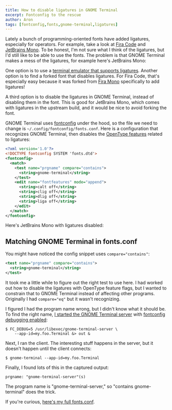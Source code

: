 ```yaml
---
title: How to disable ligatures in GNOME Terminal
excerpt: Fontconfig to the rescue
author: Aron
tags: [fontconfig,fonts,gnome-terminal,ligatures]
---
```


Lately a bunch of programming-oriented fonts have added ligatures, especially
for operators. For example, take a look at [Fira
Code](https://github.com/tonsky/FiraCode) and [JetBrains
Mono](https://www.jetbrains.com/lp/mono/). To be honest, I'm not sure what
I think of the ligatures, but I'd still like to be able to use the fonts. The
problem is that GNOME Terminal makes a mess of the ligatures, for example here's
JetBrains Mono:

<MyImage
  name="gnome-terminal-jetbrains-mono-ligatures.png"
  alt="JetBrains Mono with ligatures in Gnome Terminal"
  post
  wide />

One option is to use a [terminal emulator that supports
ligatures](https://github.com/tonsky/FiraCode/blob/master/README.md#terminal-support).
Another option is to find a forked font that disables ligatures. For Fira Code,
that's especially easy because it was forked from [Fira
Mono](http://mozilla.github.io/Fira/) specifically to add ligatures!

A third option is to disable the ligatures in GNOME Terminal, instead of
disabling them in the font. This is good for JetBrains Mono, which comes with
ligatures in the upstream build, and it would be nice to avoid forking the font.

GNOME Terminal uses
[fontconfig](https://www.freedesktop.org/wiki/Software/fontconfig/) under the
hood, so the file we need to change is `~/.config/fontconfig/fonts.conf`. Here
is a configuration that recognizes GNOME Terminal, then disables the [OpenType
features](https://docs.microsoft.com/en-us/typography/opentype/spec/featurelist)
related to ligatures:

```xml
<?xml version='1.0'?>
<!DOCTYPE fontconfig SYSTEM 'fonts.dtd'>
<fontconfig>
  <match>
    <test name="prgname" compare="contains">
      <string>gnome-terminal</string>
    </test>
    <edit name="fontfeatures" mode="append">
      <string>calt off</string>
      <string>clig off</string>
      <string>dlig off</string>
      <string>liga off</string>
    </edit>
  </match>
</fontconfig>
```

Here's JetBrains Mono with ligatures disabled:

<MyImage
  name="gnome-terminal-jetbrains-mono-fixed.png"
  alt="JetBrains Mono without ligatures in Gnome Terminal"
  post wide />

## Matching GNOME Terminal in fonts.conf

You might have noticed the config snippet uses `compare="contains"`:

```xml
<test name="prgname" compare="contains">
  <string>gnome-terminal</string>
</test>
```

It took me a little while to figure out the right test to use here. I had worked
out how to disable the ligatures with OpenType feature flags, but I wanted to
constrain that to GNOME Terminal instead of affecting other programs. Originally
I had `compare="eq"` but it wasn't recognizing.

I figured I had the program name wrong, but I didn't know what it should be. To
find the right name, [I started the GNOME Terminal
server](https://wiki.gnome.org/Apps/Terminal/Debugging) with [fontconfig
debugging
enabled](https://www.freedesktop.org/software/fontconfig/fontconfig-user.html#DEBUG):

    $ FC_DEBUG=5 /usr/libexec/gnome-terminal-server \
        --app-id=my.foo.Terminal &> out &

Next, I ran the client. The interesting stuff happens in the server, but it
doesn't happen until the client connects:

    $ gnome-terminal --app-id=my.foo.Terminal

Finally, I found lots of this in the captured output:

    prgname: "gnome-terminal-server"(s)

The program name is "gnome-terminal-server," so "contains gnome-terminal" does
the trick.

If you're curious, [here's my full fonts.conf](https://github.com/agriffis/skel/blob/master/fontconfig/.config/fontconfig/fonts.conf).

